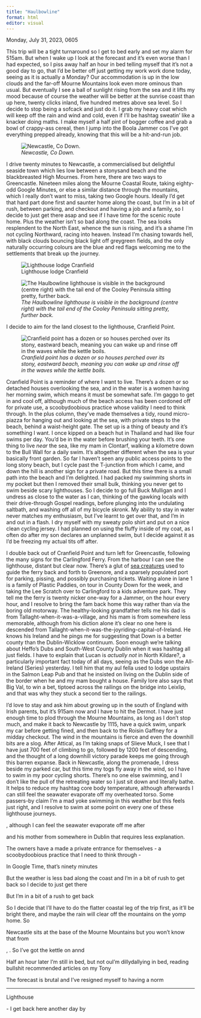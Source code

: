 ```yaml
---
title: "Haulbowline"
format: html
editor: visual
---
```


Monday, July 31, 2023, 0605

This trip will be a tight turnaround so I get to bed early and set my alarm for 515am. But when I wake up I look at the forecast and it's even worse than I had expected, so I piss away half an hour in bed telling myself that it's not a good day to go, that I'd be better off just getting my work work done today, seeing as it is actually a Monday? Our accommodation is up in the low clouds and the far-off Mourne Mountains look even more ominous than usual. But eventually I see a ball of sunlight rising from the sea and it lifts my mood because of course the weather will be better at the sunrise coast than up here, twenty clicks inland, five hundred metres above sea level. So I decide to stop being a sofcack and just do it. I grab my heavy coat which will keep off the rain and wind and cold, even if I'll be hashtag sweatin' like a knacker doing maths. I make myself a half pint of bogger coffee and grab a bowl of crappy-ass cereal, then I jump into the Boola Jammer cos I've got everything prepped already, knowing that this will be a hit-and-run job.

![*Newcastle, Co Down.*](images/Newcastle_co_down_WhatsApp%20Image%202023-08-03%20at%2006.39.24.jpeg)

I drive twenty minutes to Newcastle, a commercialised but delightful seaside town which lies low between a stonysand beach and the blackbreasted High Mournes. From here, there are two ways to Greencastle. Nineteen miles along the Mourne Coastal Route, taking eighty-odd Google Minutes, or else a similar distance through the mountains, which I really don't want to miss, taking two Google hours. Ideally I'd get that hard part done first and saunter home along the coast, but I'm in a bit of rush, between parking, and checkout and having a job and a family, so I decide to just get there asap and see if I have time for the scenic route home. Plus the weather isn't so bad along the coast. The sea looks resplendent to the North East, whence the sun is rising, and it's a shame I'm not cycling Northward, racing into heaven. Instead I'm chasing towards hell, with black clouds bouncing black light off greygreen fields, and the only naturally occurring colours are the blue and red flags welcoming me to the settlements that break up the journey.

![Lighthouse lodge Cranfield](images/lighthouse_lodge_cranfield_pointWhatsApp%20Image%202023-08-03%20at%2006.39.31.jpeg)

![*The Haulbowline lighthouse is visible in the background (centre right) with the tail end of the Cooley Peninsula sitting pretty, further back.*](images/haulbowline_cranfield_lighthouse_lodge_WhatsApp%20Image%202023-08-03%20at%2006.39.30.jpeg)

I decide to aim for the land closest to the lighthouse, Cranfield Point.

![*Cranfield point has a dozen or so houses perched over its stony, eastward beach, meaning you can wake up and rinse off in the waves while the kettle boils.*](images/cranfield_point_WhatsApp%20Image%202023-08-03%20at%2006.39.31.jpeg)

Cranfield Point is a reminder of where I want to live. There's a dozen or so detached houses overlooking the sea, and in the water is a women having her morning swim, which means it must be somewhat safe. I'm gaggo to get in and cool off, although much of the beach access has been cordoned off for private use, a scoobydoobious practice whose validity I need to think through. In the plus column, they've made themselves a tidy, round micro-piazza for hanging out and looking at the sea, with private steps to the beach, behind a waist-height gate. The set up is a thing of beauty and it's something I want. I once kipped on a beach hut in Thailand and had like four swims per day. You'd be in the water before brushing your teeth. It's one thing to live *near* the sea, like my mam in Clontarf, walking a kilometre down to the Bull Wall for a daily swim. It's altogether different when the sea is your basically front garden. So far I haven't seen any public access points to the long stony beach, but I cycle past the T-junction from which I came, and down the hill is another sign for a private road. But this time there is a small path into the beach and I'm delighted. I had packed my swimming shorts in my pocket but then I removed their small bulk, thinking you never get to swim beside scary lighthouses. So I decide to go full Buck Mulligan and I undress as close to the water as I can, thinking of the gawking locals with their drive-through Gospel readings, before plunging into the undulating saltbath, and washing off all of my bicycle skronk. My ability to stay in water never matches my enthusiasm, but I've learnt to get over that, and I'm in and out in a flash. I dry myself with my sweaty polo shirt and put on a nice clean cycling jersey. I had planned on using the fluffy inside of my coat, as I often do after my son declares an unplanned swim, but I decide against it as I'd be freezing my actual tits off after.

I double back out of Cranfield Point and turn left for Greencastle, following the many signs for the Carlingford Ferry. From the harbour I can see the lighthouse, distant but clear now. There's a glut of [sea creatures](http://irishlighthouses.blogspot.com/2009/08/haulbowline-range-rear.html) used to guide the ferry back and forth to Greenore, and a sparsely populated port for parking, pissing, and possibly purchasing tickets. Waiting alone in lane 1 is a family of Plastic Paddies, on tour in County Down for the week, and taking the Lee Scratch over to Carlingford to a kids adventure park. They tell me the ferry is twenty nicker one-way for a Jammer, on the hour every hour, and I resolve to bring the fam back home this way rather than via the boring old motorway. The healthy-looking grandfather tells me his dad is from Tallaght-when-it-was-a-village, and his mam is from somewhere less memorable, although from his diction alone it's clear no one here is descended from Tallaght-when-it-was-the-joyriding-capital-of-Ireland. He knows his Ireland and he pings me for suggesting that Down is a better county than the Dublin-Wicklow continuum. Soon enough we're talking about Heffo's Dubs and South-West County Dublin when it was hashtag all just fields. I have to explain that Lucan is *actually* *not* in North Kildare?, a particularly important fact today of all days, seeing as the Dubs won the All-Ireland (Series) yesterday. I tell him that my aul fella used to lodge upstairs in the Salmon Leap Pub and that he insisted on living on the Dublin side of the border when he and my mam bought a house. Family lore also says that Big Val, to win a bet, tiptoed across the railings on the bridge into Leixlip, and that was why they stuck a second tier to the railings.

I'd love to stay and ask him about growing up in the south of England with Irish parents, but it's 915am now and I have to hit the Dermot. I have just enough time to plod through the Mourne Mountains, as long as I don't stop much, and make it back to Newcastle by 1115, have a quick swim, unpark my car before getting fined, and then back to the Roisin Gaffney for a midday checkout. The wind in the mountains is fierce and even the downhill bits are a slog. After Attical, as I'm taking snaps of Slieve Muck, I see that I have just 700 feet of climbing to go, followed by 1200 feet of descending, and the thought of a long downhill victory parade keeps me going through this barren expanse. Back in Newcastle, along the promenade, I dress beside my parked car, but this time my togs fly away in the wind, so I have to swim in my poor cycling shorts. There's no one else swimming, and I don't like the pull of the retreating water so I just sit down and literally bathe. It helps to reduce my hashtag core body temperature, although afterwards I can still feel the seawater evaporate off my overheated torso. Some passers-by claim I'm a mad yoke swimming in this weather but this feels just right, and I resolve to swim at some point on every one of these lighthouse journeys.

, although I can feel the seawater evaporate off me after

and his mother from somewhere in Dublin that requires less explanation.

The owners have a made a private entrance for themselves - a scoobydoobious practice that I need to think through -

In Google Time, that's ninety minutes

But the weather is less bad along the coast and I'm in a bit of rush to get back so I decide to just get there

But I'm in a bit of a rush to get back

So I decide that I'll have to do the flatter coastal leg of the trip first, as it'll be bright there, and maybe the rain will clear off the mountains on the yomp home. So

Newcastle sits at the base of the Mourne Mountains but you won't know that from

, . So I've got the kettle on annd

Half an hour later I'm still in bed, but not ouI'm dillydallying in bed, reading bullshit recommended articles on my Tony

The forecast is brutal and I've resigned myself to having a norm

------------------------------------------------------------------------

Lighthouse

\- I get back here another day by
